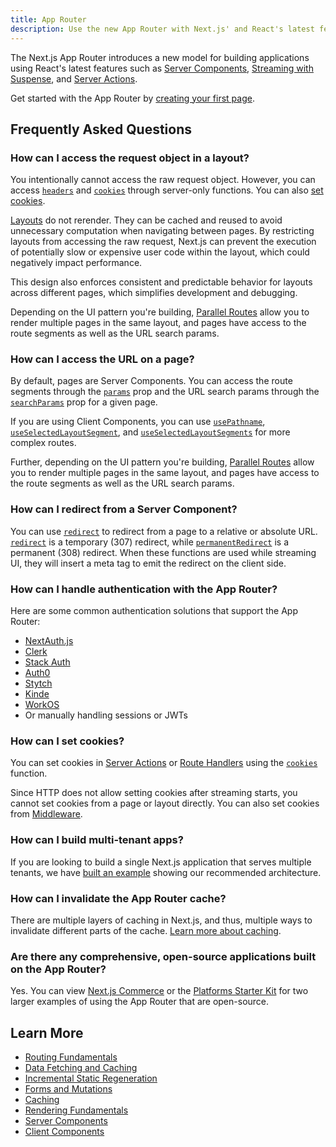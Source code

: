 ```yaml
---
title: App Router
description: Use the new App Router with Next.js' and React's latest features, including Layouts, Server Components, Suspense, and more.
---
```


The Next.js App Router introduces a new model for building applications using React's latest features such as [Server Components](/docs/app/building-your-application/rendering/server-components), [Streaming with Suspense](/docs/app/building-your-application/routing/loading-ui-and-streaming#streaming-with-suspense), and [Server Actions](/docs/app/building-your-application/data-fetching/server-actions-and-mutations).

Get started with the App Router by [creating your first page](/docs/app/building-your-application/routing/layouts-and-templates).

## Frequently Asked Questions

### How can I access the request object in a layout?

You intentionally cannot access the raw request object. However, you can access [`headers`](/docs/app/api-reference/functions/headers) and [`cookies`](/docs/app/api-reference/functions/cookies) through server-only functions. You can also [set cookies](#how-can-i-set-cookies).

[Layouts](/docs/app/building-your-application/routing/layouts-and-templates#layouts) do not rerender. They can be cached and reused to avoid unnecessary computation when navigating between pages. By restricting layouts from accessing the raw request, Next.js can prevent the execution of potentially slow or expensive user code within the layout, which could negatively impact performance.

This design also enforces consistent and predictable behavior for layouts across different pages, which simplifies development and debugging.

Depending on the UI pattern you're building, [Parallel Routes](/docs/app/building-your-application/routing/parallel-routes) allow you to render multiple pages in the same layout, and pages have access to the route segments as well as the URL search params.

### How can I access the URL on a page?

By default, pages are Server Components. You can access the route segments through the [`params`](/docs/app/api-reference/file-conventions/page#params-optional) prop and the URL search params through the [`searchParams`](/docs/app/api-reference/file-conventions/page#searchparams-optional) prop for a given page.

If you are using Client Components, you can use [`usePathname`](/docs/app/api-reference/functions/use-pathname), [`useSelectedLayoutSegment`](/docs/app/api-reference/functions/use-selected-layout-segment), and [`useSelectedLayoutSegments`](/docs/app/api-reference/functions/use-selected-layout-segments) for more complex routes.

Further, depending on the UI pattern you're building, [Parallel Routes](/docs/app/building-your-application/routing/parallel-routes) allow you to render multiple pages in the same layout, and pages have access to the route segments as well as the URL search params.

### How can I redirect from a Server Component?

You can use [`redirect`](/docs/app/api-reference/functions/redirect) to redirect from a page to a relative or absolute URL. [`redirect`](/docs/app/api-reference/functions/redirect) is a temporary (307) redirect, while [`permanentRedirect`](/docs/app/api-reference/functions/permanentRedirect) is a permanent (308) redirect. When these functions are used while streaming UI, they will insert a meta tag to emit the redirect on the client side.

### How can I handle authentication with the App Router?

Here are some common authentication solutions that support the App Router:

- [NextAuth.js](https://next-auth.js.org/configuration/nextjs#in-app-router)
- [Clerk](https://clerk.com/docs/quickstarts/nextjs)
- [Stack Auth](https://docs.stack-auth.com/getting-started/setup)
- [Auth0](https://github.com/auth0/nextjs-auth0#app-router)
- [Stytch](https://stytch.com/docs/sdks/resources/nextjs)
- [Kinde](https://docs.kinde.com/developer-tools/sdks/backend/nextjs-sdk/)
- [WorkOS](https://workos.com/docs/user-management/nextjs)
- Or manually handling sessions or JWTs

### How can I set cookies?

You can set cookies in [Server Actions](/docs/app/building-your-application/data-fetching/server-actions-and-mutations#cookies) or [Route Handlers](/docs/app/building-your-application/routing/route-handlers) using the [`cookies`](/docs/app/api-reference/functions/cookies) function.

Since HTTP does not allow setting cookies after streaming starts, you cannot set cookies from a page or layout directly. You can also set cookies from [Middleware](/docs/app/building-your-application/routing/middleware#using-cookies).

### How can I build multi-tenant apps?

If you are looking to build a single Next.js application that serves multiple tenants, we have [built an example](https://vercel.com/templates/next.js/platforms-starter-kit) showing our recommended architecture.

### How can I invalidate the App Router cache?

There are multiple layers of caching in Next.js, and thus, multiple ways to invalidate different parts of the cache. [Learn more about caching](/docs/app/building-your-application/caching).

### Are there any comprehensive, open-source applications built on the App Router?

Yes. You can view [Next.js Commerce](https://vercel.com/templates/next.js/nextjs-commerce) or the [Platforms Starter Kit](https://vercel.com/templates/next.js/platforms-starter-kit) for two larger examples of using the App Router that are open-source.

## Learn More

- [Routing Fundamentals](/docs/app/building-your-application/routing)
- [Data Fetching and Caching](/docs/app/building-your-application/data-fetching/fetching)
- [Incremental Static Regeneration](/docs/app/building-your-application/data-fetching/incremental-static-regeneration)
- [Forms and Mutations](/docs/app/building-your-application/data-fetching/server-actions-and-mutations)
- [Caching](/docs/app/building-your-application/caching)
- [Rendering Fundamentals](/docs/app/building-your-application/rendering)
- [Server Components](/docs/app/building-your-application/rendering/server-components)
- [Client Components](/docs/app/building-your-application/rendering/client-components)
